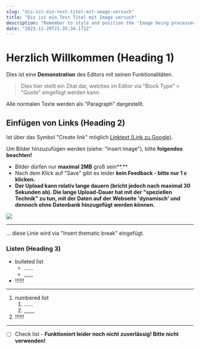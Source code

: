 ```yaml
---
slug: "dis-ist-ein-test-titel-mit-image-versuch"
title: "Dis ist ein Test Titel mit Image versuch"
description: "Remember to style and position the 'Image being processed' message according to your application's UI design. The current implementation simply renders a text message, but you can replace it with a more sophisticated modal or toast notification as needed. Remember to style and position the 'Image being processed' message according to your application's UI design. The current implementation simply renders a text message, but you can replace it with a more sophisticated modal or toast notification as needed. Remember to style and position the 'Image being processed' message according to your application's UI design. The current implementation simply renders a text message, but you can replace it with a more sophisticated modal or toast notification as needed."
date: "2023-11-29T21:35:34.171Z"
---
```

# Herzlich Willkommen (Heading 1)

Dies ist eine **Demonstration** des Editors mit seinen Funktionalitäten.

> Dies hier stellt ein Zitat dar, welches im Editor via "Block Type" > "Quote" eingefügt werden kann.

Alle normalen Texte werden als "Paragraph" dargestellt.

## Einfügen von Links (Heading 2)

Ist über das Symbol "Create link" möglich
[Linktext (Link zu Google)](https://google.de/).

Um Bilder hinzuzufügen werden (siehe: "Insert image"), bitte **folgendes beachten!**&#x20;

* Bilder dürfen nur **maximal 2MB** groß sein\*\*.\*\*
* Nach dem Klick auf "Save" gibt es leider **kein Feedback - bitte nur 1 x klicken.**
* **Der Upload kann relativ lange dauern (bricht jedoch nach maximal 30 Sekunden ab). Die lange Upload-Dauer hat mit der "speziellen Technik" zu tun, mit der Daten auf der Webseite 'dynamisch' und dennoch ohne Datenbank hinzugefügt werden können.**

![](https://raw.githubusercontent.com/J-Zet/cgps-content/main/images/editor-example.png)

***

... diese Linie wird via "Insert thematic break" eingefügt.

### Listen (Heading 3)

* bulleted list
  * ......
  * ,,,,,,
* !!!!!!

***

1. numbered list
   1. ......
   2. ,,,,,,,
2. !!!!!!

***

* [ ] Check list - **Funktioniert leider noch nicht zuverlässig! Bitte nicht verwenden!**
